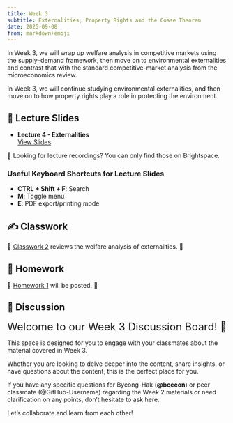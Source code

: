 ```yaml
---
title: Week 3
subtitle: Externalities; Property Rights and the Coase Theorem
date: 2025-09-08
from: markdown+emoji
---
```


In Week 3, we will wrap up welfare analysis in competitive markets using the supply–demand framework, then move on to environmental externalities and contrast that with the standard competitive-market analysis from the microeconomics review.

In Week 3, we will continue studying environmental externalities, and then move on to how property rights play a role in protecting the environment.


## 🏫 Lecture Slides 

- **Lecture 4 - Externalities**  
  [View Slides](../econ-lec/econ-340-lec-04-2025-0905.html){target="_blank"}  


🎥 Looking for lecture recordings? You can only find those on Brightspace.


### Useful Keyboard Shortcuts for Lecture Slides
- **CTRL + Shift + F**: Search
- **M**: Toggle menu
- **E**: PDF export/printing mode


## ✍️ Classwork

🏫 [Classwork 2](../econ-cw/econ-340-cw-02.html){target="_blank"} reviews the welfare analysis of externalities. 🏫  


## 📝 Homework
🏡 [Homework 1](../econ-hw/econ-340-hw-01.html){target="_blank"} will be posted. 🏡


## 💬 Discussion

<font size = "5">Welcome to our Week 3 Discussion Board! 👋 </font>


This space is designed for you to engage with your classmates about the material covered in Week 3.

Whether you are looking to delve deeper into the content, share insights, or have questions about the content, this is the perfect place for you.

If you have any specific questions for Byeong-Hak (**@bcecon**) or peer classmate (@GitHub-Username) regarding the Week 2 materials or need clarification on any points, don't hesitate to ask here. 

Let's collaborate and learn from each other!
